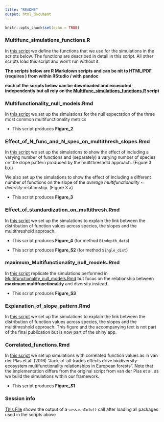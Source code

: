 ```yaml
---
title: "README"
output: html_document
---
```


```r
knitr::opts_chunk$set(echo = TRUE)
```

### Multifunc_simulations_functions.R
In [this script](Multifunc_simulations_functions.R) we define the functions that we use for the simulations in the scripts below. The functions are described in detail in this script. All other scripts load this script and won't run without it. 

**The scripts below are R Markdown scripts and can be nit to HTML/PDF (requires \LaTeX) from within RStudio / with pandoc**

**each of the scripts below can be downloaded and excecuted independently but all rely on the [Multifunc_simulations_functions.R](Multifunc_simulations_functions.R) script**

### Multifunctionality_null_models.Rmd
In [this script](Multifunctionality_null_models.Rmd)  we set up the simulations for the null expectation of the three most common multifunctionality metrics

+ This script produces **Figure_2**

### Effect_of_N_func_and_N_spec_on_multithresh_slopes.Rmd
In [this script](Effect_of_N_func_and_N_spec_on_slopes.Rmd) we set up the simulations to show the effect of including a varying number of functions and (separately) a varying number of species on the slope pattern produced by the multithreshold approach. (Figure 3 b,c)

We also set up the simulations to show the effect of including a different number of functions on the slope of the *average multifunctionality ~ diveristy* relationship. (Figure 3 a)

+ This script produces **Figure_3**

### Effect_of_standardization_on_multithresh.Rmd
In [this script](Effect_of_standardization_on_multithresh.Rmd) we set up the simulations to explain the link between the distribution of function values across species, the slopes and the multithreshold approach. 

+ This script produces **Figure_4** (for method `Biodepth_data`)

+ This script produces **Figure_S2** (for method `Single_dist`)

### maximum_Multifunctionality_null_models.Rmd
In [this script](maximum_Multifunctionality_null_models.Rmd) replicate the simulations performed in [Multifunctionality_null_models.Rmd](Multifunctionality_null_models.Rmd) but focus on the relationship between **maximum multifunctionality** and diversity instead.

+ This script produces **Figure_S3**

### Explanation_of_slope_pattern.Rmd
In [this script](Explanation_of_slope_pattern.Rmd) we set up the simulations to explain the link between the distribution of function values across species, the slopes and the multithreshold approach. This figure and the accompanying text is not part of the final publication but is now part of the shiny app. 

### Correlated_functions.Rmd
In [this script](Correlated_functions.Rmd) we set up simulations with correlated function values as in van der Plas et al. (2016) "Jack-of-all-trades effects drive biodiversity–ecosystem multifunctionality relationships in European forests". Note that the implementation differs from the original script from van der Plas et al. as we build the simulations within our framework. 

+ This script produces **Figure_S1**

### Session info

[This File](sessionInfo.txt) shows the output of a `sessionInfo()` call after loading all packages used in the scripts above




